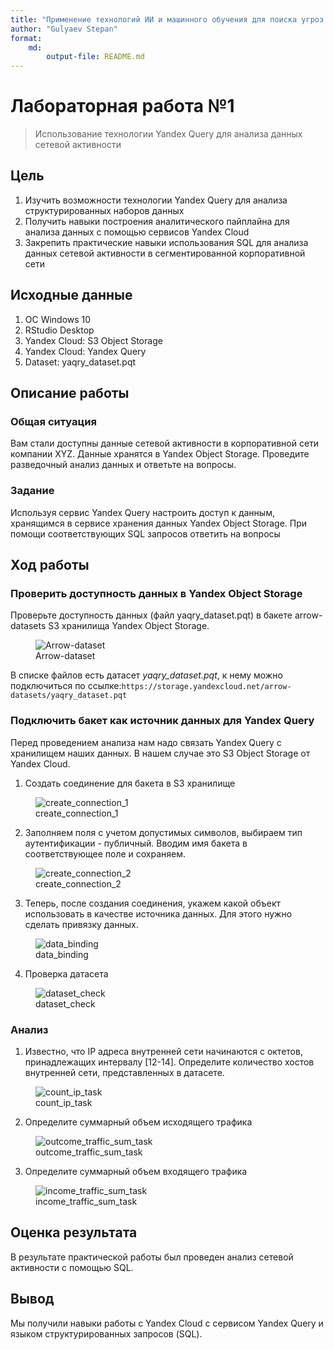 ```yaml
---
title: "Применение технологий ИИ и машинного обучения для поиска угроз ИБ"
author: "Gulyaev Stepan"
format: 
    md:
        output-file: README.md
---
```


# Лабораторная работа №1

> Использование технологии Yandex Query для анализа данных сетевой активности

## Цель

1.  Изучить возможности технологии Yandex Query для анализа структурированных наборов данных
2.  Получить навыки построения аналитического пайплайна для анализа данных с помощью сервисов Yandex Cloud
3.  Закрепить практические навыки использования SQL для анализа данных сетевой активности в сегментированной корпоративной сети

## Исходные данные

1.  ОС Windows 10
2.  RStudio Desktop
3.  Yandex Cloud: S3 Object Storage
4.  Yandex Cloud: Yandex Query
5.  Dataset: yaqry_dataset.pqt

## Описание работы

### Общая ситуация

Вам стали доступны данные сетевой активности в корпоративной сети компании XYZ. Данные хранятся в Yandex Object Storage. Проведите разведочный анализ данных и ответьте на вопросы.

### Задание

Используя сервис Yandex Query настроить доступ к данным, хранящимся в сервисе хранения данных Yandex Object Storage. При помощи соответствующих SQL запросов ответить на вопросы

## Ход работы

### Проверить доступность данных в Yandex Object Storage

Проверьте доступность данных (файл yaqry_dataset.pqt) в бакете arrow-datasets S3 хранилища Yandex Object Storage.

![Arrow-dataset](img/1.png)

В списке файлов есть датасет *yaqry_dataset.pqt*, к нему можно подключиться по ссылке:`https://storage.yandexcloud.net/arrow-datasets/yaqry_dataset.pqt`

### Подключить бакет как источник данных для Yandex Query

Перед проведением анализа нам надо связать Yandex Query с хранилищем наших данных. В нашем случае это S3 Object Storage от Yandex Cloud.

1.  Создать соединение для бакета в S3 хранилище

![create_connection_1](img/2.png)

2.  Заполняем поля с учетом допустимых символов, выбираем тип аутентификации - публичный. Вводим имя бакета в соответствующее поле и сохраняем.

![create_connection_2](img/3.png)

3.  Теперь, после создания соединения, укажем какой объект использовать в качестве источника данных. Для этого нужно сделать привязку данных.

![data_binding](img/4.png)

4.  Проверка датасета

![dataset_check](img/5.png)

### Анализ

1.  Известно, что IP адреса внутренней сети начинаются с октетов, принадлежащих интервалу \[12-14\]. Определите количество хостов внутренней сети, представленных в датасете.

![count_ip_task](img/6.png)

2.  Определите суммарный объем исходящего трафика

![outcome_traffic_sum_task](img/7.png)

3.  Определите суммарный объем входящего трафика

![income_traffic_sum_task](img/8.png)

## Оценка результата

В результате практической работы был проведен анализ сетевой активности с помощью SQL.

## Вывод

Мы получили навыки работы с Yandex Cloud с сервисом Yandex Query и языком структурированных запросов (SQL).
